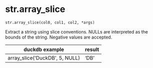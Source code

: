 # str.array_slice { #duckops.str.array_slice }

`str.array_slice(col0, col1, col2, *args)`

Extract a string using slice conventions. NULLs are interpreted as the bounds of the string. Negative values are accepted.

| duckdb example | result |
| -------------- | ------ |
| array_slice('DuckDB', 5, NULL) | 'DB' |
